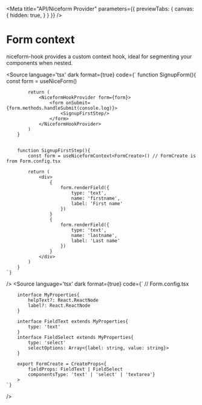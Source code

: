 
<Meta 
    title="API/Niceform Provider" 
    parameters={{
        previewTabs: {
            canvas: {
                hidden: true,
            }
        }
    }}
/>

<style>{`
  
  table{
      width: 100%;
  }
  table td{
      vertical-align: top;
  }
  
`}</style>

# Form context

niceform-hook provides a custom context hook, ideal for segmenting your components when nested.

<Source
    language='tsx'
    dark
    format={true}
    code={`
        function SignupForm(){
            const form = useNiceForm()

            return (
                <NiceformHookProvider form={form}>
                    <form onSubmit={form.methods.handleSubmit(console.log)}>
                        <SignupFirstStep/>
                    </form>
                </NiceformHookProvider>
            )
        }


        function SignupFirstStep(){
            const form = useNiceformContext<FormCreate>() // FormCreate is from Form.config.tsx

            return (
                <div>  
                    {
                        form.renderField({
                            type: 'text',
                            name: 'firstname',
                            label: 'First name'
                        })
                    }
                    {
                        form.renderField({
                            type: 'text',
                            name: 'lastname',
                            label: 'Last name'
                        })
                    }
                </div>  
            )
        }
    `}
/>
<Source
    language='tsx'
    dark
    format={true}
    code={`
        // Form.config.tsx

        interface MyProperties{
            helpText?: React.ReactNode
            label?: React.ReactNode
        }

        interface FieldText extends MyProperties{
            type: 'text'
        }
        interface FieldSelect extends MyProperties{
            type: 'select'
            selectOptions: Array<{label: string, value: string}>
        }

        export FormCreate = CreateProps<{
            fieldProps: FieldText | FieldSelect
            componentsType: 'text' | 'select' | 'textarea'}
        >
    `}
/>
